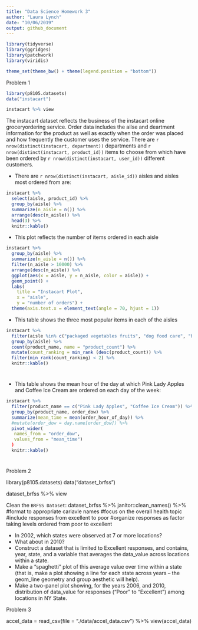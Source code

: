 ```yaml
---
title: "Data Science Homework 3"
author: "Laura Lynch"
date: "10/06/2019"
output: github_document
---
```


```r
library(tidyverse)
library(ggridges)
library(patchwork)
library(viridis)

theme_set(theme_bw() + theme(legend.position = "bottom"))
```

Problem 1
```r
library(p8105.datasets)
data("instacart")

instacart %>% view
```
The instacart dataset reflects the business of the instacart online groceryordering service. Order data includes the ailse and deartment information for the product as well as exactly when the order was placed and how frequently the customer uses the service. There are `r nrow(distinct(instacart, department))` departments and `r nrow(distinct(instacart, product_id))` items to choose from which have been ordered by `r nrow(distinct(instacart, user_id))` different customers.

 * There are `r nrow(distinct(instacart, aisle_id))` aisles and aisles most ordered from are:
```r
instacart %>%
  select(aisle, product_id) %>%
  group_by(aisle) %>% 
  summarize(n_aisle = n()) %>%
  arrange(desc(n_aisle)) %>%
  head(3) %>%
  knitr::kable()
```

 
 * This plot reflects the number of items ordered in each aisle
 
```r
instacart %>%
  group_by(aisle) %>% 
  summarize(n_aisle = n()) %>%
  filter(n_aisle > 10000) %>%
  arrange(desc(n_aisle)) %>%
  ggplot(aes(x = aisle, y = n_aisle, color = aisle)) +
  geom_point() +
  labs(
    title = "Instacart Plot",
    x = "aisle",
    y = "number of orders") +
  theme(axis.text.x = element_text(angle = 70, hjust = 1))
```

 * This table shows the three most popular items in each of the aisles
```r
instacart %>%
  filter(aisle %in% c("packaged vegetables fruits", "dog food care", "baking ingredients")) %>%
  group_by(aisle) %>% 
  count(product_name, name = "product_count") %>%
  mutate(count_ranking = min_rank (desc(product_count)) %>%
  filter(min_rank(count_ranking) < 2) %>%
  knitr::kable()
```
# 

 * This table shows the mean hour of the day at which Pink Lady Apples and Coffee Ice Cream are ordered on each day of the week:

```r
instacart %>%
  filter(product_name == c("Pink Lady Apples", "Coffee Ice Cream")) %>%
  group_by(product_name, order_dow) %>%
  summarize(mean_time = mean(order_hour_of_day)) %>%
  #mutate(order_dow = day.name[order_dow]) %>%
  pivot_wider(
   names_from = "order_dow", 
   values_from = "mean_time")
  )
  knitr::kable()
```
#  



Problem 2


library(p8105.datasets)
data("dataset_brfss")

dataset_brfss %>% view

Clean the `BRFSS Dataset`:
dataset_brfss %>%
  janitor::clean_names() %>%
  #format to appropriate cariavle names
  #focus on the overall health topic
  #include responses from excellent to poor
  #organize responses as factor taking levels ordered from poor to excellent


 * In 2002, which states were observed at 7 or more locations? 
 * What about in 2010?
 * Construct a dataset that is limited to Excellent responses, and contains, year, state, and a variable that averages the data_value across locations within a state. 
 * Make a “spaghetti” plot of this average value over time within a state (that is, make a plot showing a line for each state across years – the geom_line geometry and group aesthetic will help).
 * Make a two-panel plot showing, for the years 2006, and 2010, distribution of data_value for responses (“Poor” to “Excellent”) among locations in NY State.


Problem 3

accel_data = read_csv(file = "./data/accel_data.csv") %>%
  view(accel_data)
